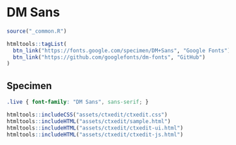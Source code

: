 # DM Sans

```r
source("_common.R")
```

```r
htmltools::tagList(
  btn_link("https://fonts.google.com/specimen/DM+Sans", "Google Fonts"),
  btn_link("https://github.com/googlefonts/dm-fonts", "GitHub")
)
```

## Specimen

<link rel="preconnect" href="https://fonts.googleapis.com">
<link rel="preconnect" href="https://fonts.gstatic.com" crossorigin>
<link href="https://fonts.googleapis.com/css2?family=DM+Sans:ital,wght@0,400;0,700;1,400&display=swap" rel="stylesheet">

```css
.live { font-family: "DM Sans", sans-serif; }
```

```r
htmltools::includeCSS("assets/ctxedit/ctxedit.css")
htmltools::includeHTML("assets/ctxedit/sample.html")
htmltools::includeHTML("assets/ctxedit/ctxedit-ui.html")
htmltools::includeHTML("assets/ctxedit/ctxedit-js.html")
```
